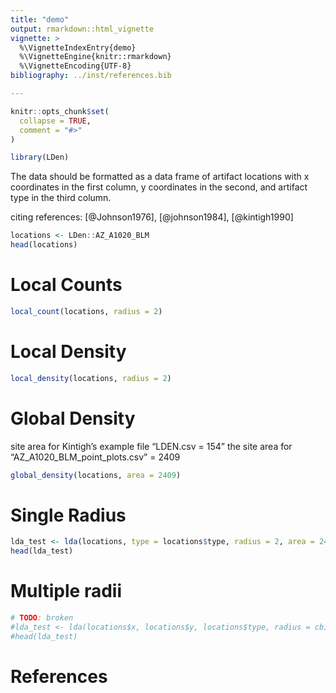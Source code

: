 ```yaml
---
title: "demo"
output: rmarkdown::html_vignette
vignette: >
  %\VignetteIndexEntry{demo}
  %\VignetteEngine{knitr::rmarkdown}
  %\VignetteEncoding{UTF-8}
bibliography: ../inst/references.bib

---
```


```r
knitr::opts_chunk$set(
  collapse = TRUE,
  comment = "#>"
)
```

```r
library(LDen)
```

The data should be formatted as a data frame of artifact locations with x coordinates in the first column, y coordinates in the second, and artifact type in the third column.


citing references: [@Johnson1976], [@johnson1984], [@kintigh1990]


```r
locations <- LDen::AZ_A1020_BLM
head(locations)
```

# Local Counts

```r
local_count(locations, radius = 2)
```

# Local Density

```r
local_density(locations, radius = 2)
```

# Global Density

site area for Kintigh's example file "LDEN.csv = 154"
the site area for "AZ_A1020_BLM_point_plots.csv" = 2409

```r
global_density(locations, area = 2409)
```

# Single Radius

```r
lda_test <- lda(locations, type = locations$type, radius = 2, area = 2409)
head(lda_test)
```

# Multiple radii


```r
# TODO: broken
#lda_test <- lda(locations$x, locations$y, locations$type, radius = cbind(1,2,5), area = 2409)
#head(lda_test)
```

# References
